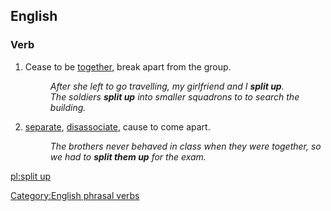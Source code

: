 ==English==

===Verb===
{{en-verb|splits up|splitting up|split up|split up}}

# {{context|intransitive|idiom|Of a group of people}} Cease to be [[together]], break apart from the group.
#:''After she left to go travelling, my girlfriend and I '''split up'''.''
#:''The soldiers '''split up''' into smaller squadrons to to search the building.''
# {{transitive}} [[separate]], [[disassociate]], cause to come apart.
#:''The brothers never behaved in class when they were together, so we had to '''split them up''' for the exam.''

[[Category:English phrasal verbs]]
[[pl:split up]]